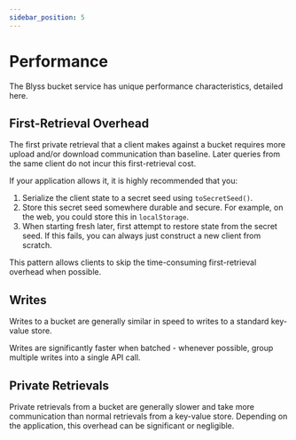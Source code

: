 ```yaml
---
sidebar_position: 5
---
```


# Performance

The Blyss bucket service has unique performance characteristics, detailed here.

## First-Retrieval Overhead

The first private retrieval that a client makes against a bucket requires more upload and/or download communication than baseline. Later queries from the same client do not incur this first-retrieval cost.

If your application allows it, it is highly recommended that you:

1. Serialize the client state to a secret seed using `toSecretSeed()`.
2. Store this secret seed somewhere durable and secure. For example, on the web, you could store this in `localStorage`.
3. When starting fresh later, first attempt to restore state from the secret seed. If this fails, you can always just construct a new client from scratch.

This pattern allows clients to skip the time-consuming first-retrieval overhead when possible.

## Writes

Writes to a bucket are generally similar in speed to writes to a standard key-value store.

Writes are significantly faster when batched - whenever possible, group multiple writes into a single API call.

## Private Retrievals

Private retrievals from a bucket are generally slower and take more communication than normal retrievals from a key-value store. Depending on the application, this overhead can be significant or negligible.
